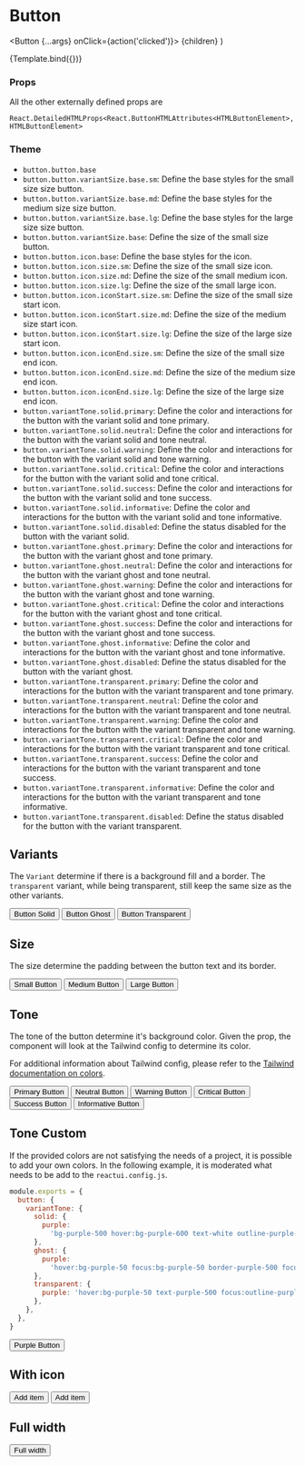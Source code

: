 
<Meta title="Components/Button/Button" component={Button} />

# Button

  <Button {...args} onClick={action('clicked')}>
    {children}
  </Button>
)

<Canvas>
  <Story
    name="Default"
    args={{
      children: 'Default Button',
      disabled: false,
      variant: Variant.solid,
      size: Size.md,
      tone: Tone.primary,
      iconStart: 'None',
      iconEnd: 'None',
    }}
    argTypes={{
      variant: {
        options: Object.values(Variant),
        control: { type: 'radio' },
      },
      size: {
        options: Object.values(Size),
        control: { type: 'radio' },
      },
      tone: {
        options: Object.values(Tone),
        control: { type: 'select' },
      },
      iconStart: {
        options: ['None', 'Add', 'Info'],
        mapping: { None: undefined, Add: IconAdd, Info: IconInfo },
        control: { type: 'select' },
      },
      iconEnd: {
        options: ['None', 'Add', 'Info'],
        mapping: { None: undefined, Add: IconAdd, Info: IconInfo },
        control: { type: 'select' },
      },
    }}
  >
    {Template.bind({})}
  </Story>
</Canvas>

### Props

<ArgsTable story="Default" />

All the other externally defined props are

```
React.DetailedHTMLProps<React.ButtonHTMLAttributes<HTMLButtonElement>, HTMLButtonElement>
```

### Theme

- `button.button.base`
- `button.button.variantSize.base.sm`: Define the base styles for the small size size button.
- `button.button.variantSize.base.md`: Define the base styles for the medium size size button.
- `button.button.variantSize.base.lg`: Define the base styles for the large size size button.
- `button.button.variantSize.base`: Define the size of the small size button.
- `button.button.icon.base`: Define the base styles for the icon.
- `button.button.icon.size.sm`: Define the size of the small size icon.
- `button.button.icon.size.md`: Define the size of the small medium icon.
- `button.button.icon.size.lg`: Define the size of the small large icon.
- `button.button.icon.iconStart.size.sm`: Define the size of the small size start icon.
- `button.button.icon.iconStart.size.md`: Define the size of the medium size start icon.
- `button.button.icon.iconStart.size.lg`: Define the size of the large size start icon.
- `button.button.icon.iconEnd.size.sm`: Define the size of the small size end icon.
- `button.button.icon.iconEnd.size.md`: Define the size of the medium size end icon.
- `button.button.icon.iconEnd.size.lg`: Define the size of the large size end icon.
- `button.variantTone.solid.primary`: Define the color and interactions for the button with the variant solid and tone primary.
- `button.variantTone.solid.neutral`: Define the color and interactions for the button with the variant solid and tone neutral.
- `button.variantTone.solid.warning`: Define the color and interactions for the button with the variant solid and tone warning.
- `button.variantTone.solid.critical`: Define the color and interactions for the button with the variant solid and tone critical.
- `button.variantTone.solid.success`: Define the color and interactions for the button with the variant solid and tone success.
- `button.variantTone.solid.informative`: Define the color and interactions for the button with the variant solid and tone informative.
- `button.variantTone.solid.disabled`: Define the status disabled for the button with the variant solid.
- `button.variantTone.ghost.primary`: Define the color and interactions for the button with the variant ghost and tone primary.
- `button.variantTone.ghost.neutral`: Define the color and interactions for the button with the variant ghost and tone neutral.
- `button.variantTone.ghost.warning`: Define the color and interactions for the button with the variant ghost and tone warning.
- `button.variantTone.ghost.critical`: Define the color and interactions for the button with the variant ghost and tone critical.
- `button.variantTone.ghost.success`: Define the color and interactions for the button with the variant ghost and tone success.
- `button.variantTone.ghost.informative`: Define the color and interactions for the button with the variant ghost and tone informative.
- `button.variantTone.ghost.disabled`: Define the status disabled for the button with the variant ghost.
- `button.variantTone.transparent.primary`: Define the color and interactions for the button with the variant transparent and tone primary.
- `button.variantTone.transparent.neutral`: Define the color and interactions for the button with the variant transparent and tone neutral.
- `button.variantTone.transparent.warning`: Define the color and interactions for the button with the variant transparent and tone warning.
- `button.variantTone.transparent.critical`: Define the color and interactions for the button with the variant transparent and tone critical.
- `button.variantTone.transparent.success`: Define the color and interactions for the button with the variant transparent and tone success.
- `button.variantTone.transparent.informative`: Define the color and interactions for the button with the variant transparent and tone informative.
- `button.variantTone.transparent.disabled`: Define the status disabled for the button with the variant transparent.

## Variants

The `Variant` determine if there is a background fill and a border. The `transparent` variant, while being transparent, still keep the same size as the other variants.

<Canvas>
  <Story name="VariantSolid">
    <Button variant={Variant.solid}>Button Solid</Button>
  </Story>
  <Story name="VariantGhost">
    <Button variant={Variant.ghost}>Button Ghost</Button>
  </Story>
  <Story name="VariantTransparent">
    <Button variant={Variant.transparent}>Button Transparent</Button>
  </Story>
</Canvas>

## Size

The size determine the padding between the button text and its border.

<Canvas>
  <Story name="SizeSm">
    <Button size={Size.sm}>Small Button</Button>
  </Story>
  <Story name="SizeMd">
    <Button size={Size.md}>Medium Button</Button>
  </Story>
  <Story name="SizeLg">
    <Button size={Size.lg}>Large Button</Button>
  </Story>
</Canvas>

## Tone

The tone of the button determine it's background color. Given the prop, the component will look at the Tailwind config to determine its color.

For additional information about Tailwind config, please refer to the [Tailwind documentation on colors](https://tailwindcss.com/docs/customizing-colors).

<Canvas>
  <Story name="Primary">
    <Button tone={Tone.primary}>Primary Button</Button>
  </Story>
  <Story name="Neutral">
    <Button tone={Tone.neutral}>Neutral Button</Button>
  </Story>
  <Story name="Warning">
    <Button tone={Tone.warning}>Warning Button</Button>
  </Story>
  <Story name="Critical">
    <Button tone={Tone.critical}>Critical Button</Button>
  </Story>
  <Story name="Success">
    <Button tone={Tone.success}>Success Button</Button>
  </Story>
  <Story name="Informative">
    <Button tone={Tone.informative}>Informative Button</Button>
  </Story>
</Canvas>

## Tone Custom

If the provided colors are not satisfying the needs of a project, it is possible to add your own colors. In the following example, it is moderated what needs to be add to the `reactui.config.js`.

```js
module.exports = {
  button: {
    variantTone: {
      solid: {
        purple:
          'bg-purple-500 hover:bg-purple-600 text-white outline-purple-500',
      },
      ghost: {
        purple:
          'hover:bg-purple-50 focus:bg-purple-50 border-purple-500 focus:border-transparent text-purple-500 outline-purple-500',
      },
      transparent: {
        purple: 'hover:bg-purple-50 text-purple-500 focus:outline-purple-500',
      },
    },
  },
}
```

<Canvas>
  <Story name="CustomPurple">
    <Button tone="purple">Purple Button</Button>
  </Story>
</Canvas>

## With icon

<Canvas>
  <Story name="WithIconStart">
    <Button iconStart={IconAdd}>Add item</Button>
  </Story>
</Canvas>

<Canvas>
  <Story name="WithIconEnd">
    <Button iconEnd={IconAdd}>Add item</Button>
  </Story>
</Canvas>

## Full width

<Canvas>
  <Story name="Full width">
    <Button className="w-full">Full width</Button>
  </Story>
</Canvas>
